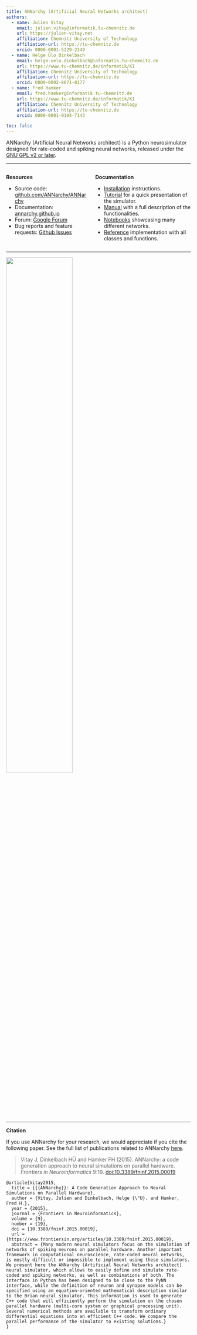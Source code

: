 ```yaml
---
title: ANNarchy (Artificial Neural Networks architect)
authors:
  - name: Julien Vitay 
    email: julien.vitay@informatik.tu-chemnitz.de
    url: https://julien-vitay.net
    affiliation: Chemnitz University of Technology
    affiliation-url: https://tu-chemnitz.de
    orcid: 0000-0001-5229-2349
  - name: Helge Ülo Dinkelbach
    email: helge-uelo.dinkelbach@informatik.tu-chemnitz.de
    url: https://www.tu-chemnitz.de/informatik/KI
    affiliation: Chemnitz University of Technology
    affiliation-url: https://tu-chemnitz.de
    orcid: 0000-0002-8871-8177
  - name: Fred Hamker
    email: fred.hamker@informatik.tu-chemnitz.de
    url: https://www.tu-chemnitz.de/informatik/KI
    affiliation: Chemnitz University of Technology
    affiliation-url: https://tu-chemnitz.de
    orcid: 0000-0001-9104-7143

toc: false
---
```



ANNarchy (Artificial Neural Networks architect) is a Python neurosimulator designed for rate-coded and spiking neural networks, released under the [GNU GPL v2 or later](http://www.gnu.org/licenses/gpl.html). 

---

:::columns
:::column

**Resources**

* Source code: [github.com/ANNarchy/ANNarchy](https://github.com/ANNarchy/ANNarchy)
* Documentation: [annarchy.github.io](https://annarchy.github.io)
* Forum: [Google Forum](https://groups.google.com/forum/#!forum/annarchy)
* Bug reports and feature requests: [Github Issues](https://github.com/ANNarchy/ANNarchy/issues)

:::
:::column

**Documentation**

* [Installation](Installation.qmd) instructions.
* [Tutorial](tutorial/index.qmd) for a quick presentation of the simulator.
* [Manual](manual/index.qmd) with a full description of the functionalities.
* [Notebooks](notebooks/index.qmd) showcasing many different networks.
* [Reference](Reference/index.qmd) implementation with all classes and functions.

:::
:::

---

![](manual/img/annarchy-color.png){width=60% fig-align="center"}

---

**Citation**

If you use ANNarchy for your research, we would appreciate if you cite the following paper. See the full list of publications related to ANNarchy [here](Publications.qmd).

> Vitay J, Dinkelbach HÜ and Hamker FH (2015). ANNarchy: a code generation approach to neural simulations on parallel hardware. *Frontiers in Neuroinformatics* 9:19. [doi:10.3389/fninf.2015.00019](http://dx.doi.org/10.3389/fninf.2015.00019)


```.bibtex
@article{Vitay2015,
  title = {{{ANNarchy}}: A Code Generation Approach to Neural Simulations on Parallel Hardware},
  author = {Vitay, Julien and Dinkelbach, Helge {\"U}. and Hamker, Fred H.},
  year = {2015},
  journal = {Frontiers in Neuroinformatics},
  volume = {9},
  number = {19},
  doi = {10.3389/fninf.2015.00019},
  url = {https://www.frontiersin.org/articles/10.3389/fninf.2015.00019},
  abstract = {Many modern neural simulators focus on the simulation of networks of spiking neurons on parallel hardware. Another important framework in computational neuroscience, rate-coded neural networks, is mostly difficult or impossible to implement using these simulators. We present here the ANNarchy (Artificial Neural Networks architect) neural simulator, which allows to easily define and simulate rate-coded and spiking networks, as well as combinations of both. The interface in Python has been designed to be close to the PyNN interface, while the definition of neuron and synapse models can be specified using an equation-oriented mathematical description similar to the Brian neural simulator. This information is used to generate C++ code that will efficiently perform the simulation on the chosen parallel hardware (multi-core system or graphical processing unit). Several numerical methods are available to transform ordinary differential equations into an efficient C++ code. We compare the parallel performance of the simulator to existing solutions.}
}
```
